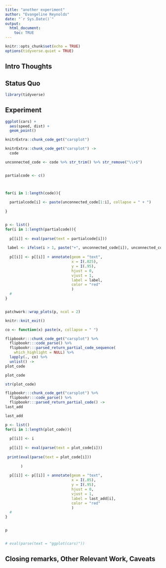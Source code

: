 ```yaml
---
title: "another experiment"
author: "Evangeline Reynolds"
date: "`r Sys.Date()`"
output: 
  html_document:
    toc: TRUE
---
```


```r
knitr::opts_chunk$set(echo = TRUE)
options(tidyverse.quiet = TRUE)
```




## Intro Thoughts


## Status Quo

```r
library(tidyverse)

```

## Experiment


```r
ggplot(cars) + 
  aes(speed, dist) + 
  geom_point()
```



```r
knitrExtra::chunk_code_get("carsplot")

knitrExtra::chunk_code_get("carsplot") ->
  code

unconnected_code <- code %>% str_trim() %>% str_remove("\\+$")


partialcode <- c()



for(i in 1:length(code)){
  
  partialcode[i] <- paste(unconnected_code[1:i], collapse = " + ")
  
}


p <- list()
for(i in 1:length(partialcode)){
  
  p[[i]] <- eval(parse(text = partialcode[i]))
  
 label <- ifelse(i > 1, paste("+", unconnected_code[i]), unconnected_code[i])
 
  p[[i]] <- p[[i]] + annotate(geom = "text",
                              x = I(.025),
                              y = I(.95), 
                              hjust = 0,
                              vjust = 1,
                              label = label,
                              color = "red"
                              )
  # 
}


patchwork::wrap_plots(p, ncol = 2)

```


```r
knitr::knit_exit()

```



```r
co <- function(x) paste(x, collapse = " ")

flipbookr:::chunk_code_get("carsplot") %>% 
  flipbookr:::code_parse() %>% 
  flipbookr:::parsed_return_partial_code_sequence(
    which_highlight = NULL) %>% 
  lapply(., co) %>% 
  unlist() ->
plot_code

plot_code

str(plot_code)

flipbookr:::chunk_code_get("carsplot") %>% 
  flipbookr:::code_parse() %>% 
  flipbookr:::parsed_return_partial_code() ->
last_add

last_add
```





```r

p <- list()
for(i in 1:length(plot_code)){
  
  p[[i]] <- i
  
  p[[i]] <- eval(parse(text = plot_code[i]))
  
 print(eval(parse(text = plot_code[i]))
       
       )
  
  p[[i]] <- p[[i]] + annotate(geom = "text",
                              x = I(.05),
                              y = I(.95), 
                              hjust = 0,
                              vjust = 1,
                              label = last_add[i],
                              color = "red"
                              )
  # 
}


p


# eval(parse(text = "ggplot(cars)"))
```





## Closing remarks, Other Relevant Work, Caveats
